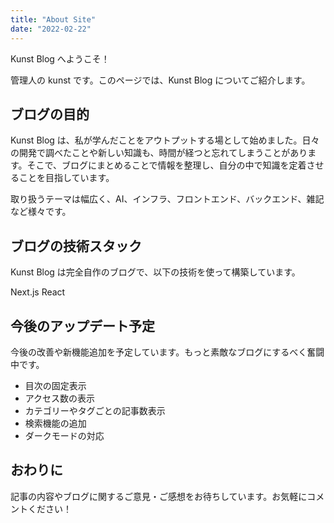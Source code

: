 ```yaml
---
title: "About Site"
date: "2022-02-22"
---
```


Kunst Blog へようこそ！

管理人の kunst です。このページでは、Kunst Blog についてご紹介します。

## ブログの目的

Kunst Blog は、私が学んだことをアウトプットする場として始めました。日々の開発で調べたことや新しい知識も、時間が経つと忘れてしまうことがあります。そこで、ブログにまとめることで情報を整理し、自分の中で知識を定着させることを目指しています。

取り扱うテーマは幅広く、AI、インフラ、フロントエンド、バックエンド、雑記など様々です。

## ブログの技術スタック

Kunst Blog は完全自作のブログで、以下の技術を使って構築しています。

Next.js
React

## 今後のアップデート予定

今後の改善や新機能追加を予定しています。もっと素敵なブログにするべく奮闘中です。

- 目次の固定表示
- アクセス数の表示
- カテゴリーやタグごとの記事数表示
- 検索機能の追加
- ダークモードの対応

## おわりに

記事の内容やブログに関するご意見・ご感想をお待ちしています。お気軽にコメントください！
